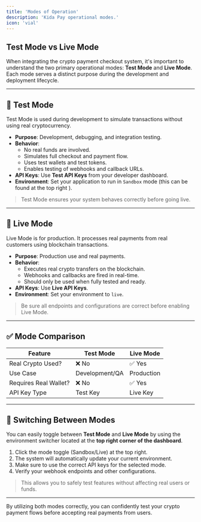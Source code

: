 ```yaml
---
title: 'Modes of Operation'
description: 'Kida Pay operational modes.'
icon: 'vial'
---
```



## Test Mode vs Live Mode

When integrating the crypto payment checkout system, it's important to understand the two primary operational modes: **Test Mode** and **Live Mode**. Each mode serves a distinct purpose during the development and deployment lifecycle.

---

## 🧪 Test Mode

Test Mode is used during development to simulate transactions without using real cryptocurrency.

- **Purpose**: Development, debugging, and integration testing.
- **Behavior**:
  - No real funds are involved.
  - Simulates full checkout and payment flow.
  - Uses test wallets and test tokens.
  - Enables testing of webhooks and callback URLs.
- **API Keys**: Use **Test API Keys** from your developer dashboard.
- **Environment**: Set your application to run in `Sandbox` mode (this can be found at the top right ).

> Test Mode ensures your system behaves correctly before going live.

---

## 🚀 Live Mode

Live Mode is for production. It processes real payments from real customers using blockchain transactions.

- **Purpose**: Production use and real payments.
- **Behavior**:
  - Executes real crypto transfers on the blockchain.
  - Webhooks and callbacks are fired in real-time.
  - Should only be used when fully tested and ready.
- **API Keys**: Use **Live API Keys**.
- **Environment**: Set your environment to `live`.

> Be sure all endpoints and configurations are correct before enabling Live Mode.

---

## ✅ Mode Comparison

| Feature              | Test Mode          | Live Mode          |
|----------------------|--------------------|---------------------|
| Real Crypto Used?     | ❌ No               | ✅ Yes               |
| Use Case              | Development/QA     | Production           |
| Requires Real Wallet? | ❌ No               | ✅ Yes               |
| API Key Type          | Test Key           | Live Key             |

---

## 🔁 Switching Between Modes

You can easily toggle between **Test Mode** and **Live Mode** by using the environment switcher located at the **top right corner of the dashboard**.

1. Click the mode toggle (Sandbox/Live) at the top right.
2. The system will automatically update your current environment.
3. Make sure to use the correct API keys for the selected mode.
4. Verify your webhook endpoints and other configurations.

> This allows you to safely test features without affecting real users or funds.

---

By utilizing both modes correctly, you can confidently test your crypto payment flows before accepting real payments from users.

